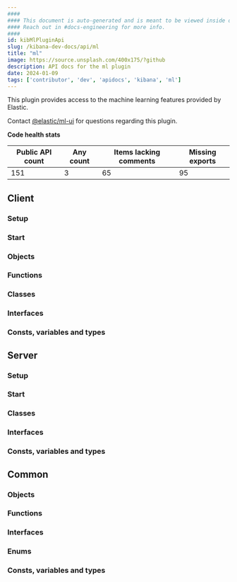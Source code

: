 ```yaml
---
####
#### This document is auto-generated and is meant to be viewed inside our experimental, new docs system.
#### Reach out in #docs-engineering for more info.
####
id: kibMlPluginApi
slug: /kibana-dev-docs/api/ml
title: "ml"
image: https://source.unsplash.com/400x175/?github
description: API docs for the ml plugin
date: 2024-01-09
tags: ['contributor', 'dev', 'apidocs', 'kibana', 'ml']
---
```


This plugin provides access to the machine learning features provided by Elastic.

Contact [@elastic/ml-ui](https://github.com/orgs/elastic/teams/ml-ui) for questions regarding this plugin.

**Code health stats**

| Public API count  | Any count | Items lacking comments | Missing exports |
|-------------------|-----------|------------------------|-----------------|
| 151 | 3 | 65 | 95 |

## Client

### Setup
<DocDefinitionList data={[mlObj.client.setup]}/>

### Start
<DocDefinitionList data={[mlObj.client.start]}/>

### Objects
<DocDefinitionList data={mlObj.client.objects}/>

### Functions
<DocDefinitionList data={mlObj.client.functions}/>

### Classes
<DocDefinitionList data={mlObj.client.classes}/>

### Interfaces
<DocDefinitionList data={mlObj.client.interfaces}/>

### Consts, variables and types
<DocDefinitionList data={mlObj.client.misc}/>

## Server

### Setup
<DocDefinitionList data={[mlObj.server.setup]}/>

### Start
<DocDefinitionList data={[mlObj.server.start]}/>

### Classes
<DocDefinitionList data={mlObj.server.classes}/>

### Interfaces
<DocDefinitionList data={mlObj.server.interfaces}/>

### Consts, variables and types
<DocDefinitionList data={mlObj.server.misc}/>

## Common

### Objects
<DocDefinitionList data={mlObj.common.objects}/>

### Functions
<DocDefinitionList data={mlObj.common.functions}/>

### Interfaces
<DocDefinitionList data={mlObj.common.interfaces}/>

### Enums
<DocDefinitionList data={mlObj.common.enums}/>

### Consts, variables and types
<DocDefinitionList data={mlObj.common.misc}/>

